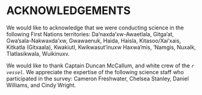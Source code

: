 <div id="refs"></div>

# ACKNOWLEDGEMENTS

We would like to acknowledge that we were conducting science in the following First Nations territories: Da'naxda'xw-Awaetlala, Gitga'at, Gwa'sala-Nakwaxda'xw, Gwawaenuk, Haida, Haisla, Kitasoo/Xai'xais, Kitkatla (Gitxaala), Kwakiutl, Kwikwasut'inuxw Haxwa'mis, 'Namgis, Nuxalk, Tlatlasikwala, Wuikinuxv.
  
We would like to thank Captain Duncan McCallum, and white crew of the *`r vessel`*. We appreciate the expertise of the following science staff who participated in the survey: Cameron Freshwater, Chelsea Stanley, Daniel Williams, and Cindy Wright.

\newpage